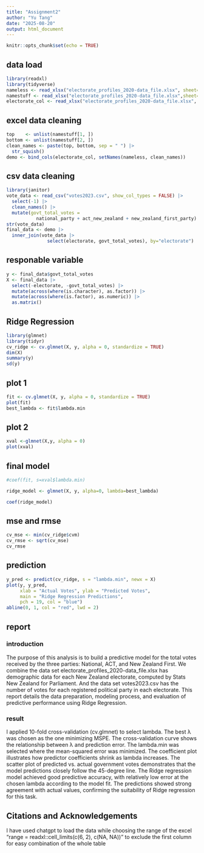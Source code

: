 ---
title: "Assignment2"
author: "Yu Tang"
date: "2025-08-20"
output: html_document
---

```{r setup, include=FALSE}
knitr::opts_chunk$set(echo = TRUE)
```

## data load

```{r}
library(readxl)
library(tidyverse)
nameless <- read_xlsx("electorate_profiles_2020-data_file.xlsx", sheet="Percent", range = readxl::cell_limits(c(6, 2), c(NA, NA)), col_names=FALSE)#GPT
namestuff <- read_xlsx("electorate_profiles_2020-data_file.xlsx",sheet="Percent",range="B4:UH5",col_names=FALSE)
electorate_col <- read_xlsx("electorate_profiles_2020-data_file.xlsx", sheet = "Percent", range = "A6:A79", col_names = "electorate") |> drop_na() 
```

## excel data cleaning


```{r}
top    <- unlist(namestuff[1, ])
bottom <- unlist(namestuff[2, ])
clean_names <- paste(top, bottom, sep = " ") |>
  str_squish()
demo <- bind_cols(electorate_col, setNames(nameless, clean_names))
```


## csv data cleaning

```{r}
library(janitor)
vote_data <- read_csv("votes2023.csv", show_col_types = FALSE) |>
  select(-1) |>
  clean_names() |>
  mutate(govt_total_votes = 
           national_party + act_new_zealand + new_zealand_first_party)
str(vote_data)
final_data <- demo |>
  inner_join(vote_data |>
               select(electorate, govt_total_votes), by="electorate")

```
## responable variable
```{r}
y <- final_data$govt_total_votes
X <- final_data |>
  select(-electorate, -govt_total_votes) |>
  mutate(across(where(is.character), as.factor)) |>
  mutate(across(where(is.factor), as.numeric)) |>
  as.matrix()

```

## Ridge Regression
```{r}
library(glmnet)
library(tidyr)
cv_ridge <- cv.glmnet(X, y, alpha = 0, standardize = TRUE)
dim(X)
summary(y)
sd(y)

```

## plot 1
```{r}
fit <- cv.glmnet(X, y, alpha = 0, standardize = TRUE)
plot(fit)
best_lambda <- fit$lambda.min

```
## plot 2
```{r}
xval <-glmnet(X,y, alpha = 0)
plot(xval)


```
## final model

```{r}
#coef(fit, s=xval$lambda.min)

ridge_model <- glmnet(X, y, alpha=0, lambda=best_lambda)

coef(ridge_model)

```

## mse and rmse
```{r}
cv_mse <- min(cv_ridge$cvm)
cv_rmse <- sqrt(cv_mse)
cv_rmse
```

## prediction
```{r}
y_pred <- predict(cv_ridge, s = "lambda.min", newx = X)
plot(y, y_pred, 
     xlab = "Actual Votes", ylab = "Predicted Votes",
     main = "Ridge Regression Predictions",
     pch = 19, col = "blue")
abline(0, 1, col = "red", lwd = 2)


```

## report 

### introduction
The purpose of this analysis is to build a predictive model for the total votes received by the three parties: National, ACT, and New Zealand First. We combine the data set electorate_profiles_2020-data_file.xlsx has demographic data for each New Zealand electorate, computed by Stats New Zealand for Parliament.  And the data set votes2023.csv has the number of votes for each registered political party in each electorate. This report details the data preparation, modeling process, and evaluation of predictive performance using Ridge Regression.

### result
I applied 10-fold cross-validation (cv.glmnet) to select lambda. The best λ was chosen as the one minimizing MSPE. The cross-validation curve shows the relationship between λ and prediction error. The lambda.min was selected where the mean-squared error was minimized. The coefficient plot illustrates how predictor coefficients shrink as lambda increases.
The scatter plot of predicted vs. actual government votes demonstrates that the model predictions closely follow the 45-degree line.
The Ridge regression model achieved good predictive accuracy, with relatively low error at the chosen lambda according to the model fit.
The predictions showed strong agreement with actual values, confirming the suitability of Ridge regression for this task.

## Citations and Acknowledgements
I have used chatgpt to load the data while choosing the range of the excel "range = readxl::cell_limits(c(6, 2), c(NA, NA))" to exclude the first column for easy combination of the whole table